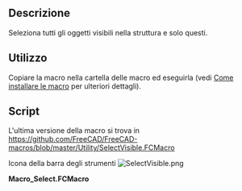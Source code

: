 <languages/>

{{Macro/it
|Name=Macro SelectVisible
|Translate=Seleziona oggetti visibili
|Icon=SelectVisible.png
|Description=Verranno selezionati tutti e soli gli oggetti visibili nell'albero.
|Author=galou_breizh
|Version=1.0
|Date=2016-04-08
|FCVersion=All
|Download=[https://wiki.freecad.org/images/5/51/SelectVisible.png Icona della barra degli strumenti]
}}

<span id="Description"></span>
==Descrizione==

Seleziona tutti gli oggetti visibili nella struttura e solo questi.

{{Codeextralink|https://raw.githubusercontent.com/FreeCAD/FreeCAD-macros/master/Utility/SelectVisible.FCMacro}}

<span id="Usage"></span>
==Utilizzo==

Copiare la macro nella cartella delle macro ed eseguirla (vedi [[How_to_install_macros/it|Come installare le macro]] per ulteriori dettagli).

==Script==

L'ultima versione della macro si trova in https://github.com/FreeCAD/FreeCAD-macros/blob/master/Utility/SelectVisible.FCMacro

Icona della barra degli strumenti [[Image:SelectVisible.png]]

'''Macro_Select.FCMacro'''
{{MacroCode|code=
# FreeCAD Macro SelectVisible

__Name__ = 'Select Visible'
__Comment__ = 'All visible objects in the tree will be selected'
__Web__ = 'http://www.freecadweb.org/wiki/Macro_SelectVisible'
__Wiki__ = 'http://www.freecadweb.org/wiki/Macro_SelectVisible'
__Icon__ = 'https://wiki.freecad.org/images/5/51/SelectVisible.png'
__Help__ = 'All visible objects in the tree and only these will be selected'
__Author__ = 'galou_breizh'
__Version__ = '1.0'
__Status__ = 'Production'
__Requires__ = ''

import FreeCAD as App
import FreeCADGui as Gui

doc = App.activeDocument()

if not doc:
    App.Console.PrintWarning('SelectVisible: no active document')
else:
    Gui.Selection.clearSelection()
    for o in doc.Objects:
        if o.ViewObject.Visibility:
            Gui.Selection.addSelection(o)
}}
{{clear}}